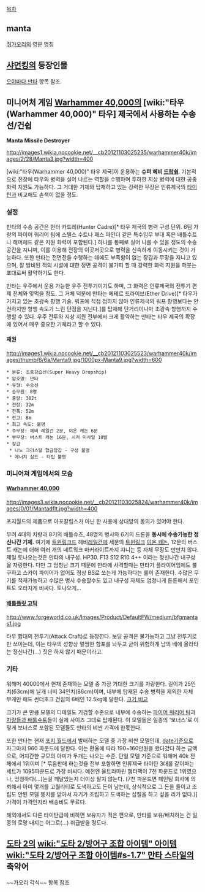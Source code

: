 [[목차]]
== manta ==
[[쥐가오리]]의 영문 명칭 

== [[샤먼킹]]의 등장인물 ==
[[오야마다 만타]] 항목 참조.

== 미니어처 게임 [[Warhammer 40,000]]의  [wiki:"타우(Warhammer 40,000)" 타우] 제국에서 사용하는 수송선/건쉽 ==
'''Manta Missile Destroyer'''

http://images1.wikia.nocookie.net/__cb20121103025235/warhammer40k/images/2/28/Manta3.jpg?width=400

[wiki:"타우(Warhammer 40,000)" 타우 제국]이 운용하는 '''슈퍼 헤비 [[드랍쉽]]'''. 기본적으로 전장에 타우의 병력을 실어 나르는 역할을 수행하며 투하한 지상 병력에 대한 공중 화력 지원도 가능하다. 그 거대한 기체와 탑재하고 있는 강력한 무장은 인류제국의 [[타이탄]]과 비교해도 손색이 없을 정도.

=== 설정 ===
만타의 수송 공간은 헌터 카드레(Hunter Cadre)[* 타우 제국의 병력 구성 단위. 6팀 가량의 파이어 워리어 팀에 스텔스 수트나 패스 파인더 같은 특수임무 부대 혹은 배틀수트나 해머헤드 같은 지원 화력이 포함된다.] 하나를 통째로 실어 나를 수 있을 정도의 수송공간을 지니며, 이를 이용해 전장의 이곳저곳으로 병력을 신속하게 이동시키는 것이 가능하다. 또한 만타는 전면전을 수행하는 데에도 부족함이 없는 장갑과 무장을 지니고 있으며, 잘 방비된 적의 시설에 대한 정면 공격이 불가피 할 때 강력한 화력 지원을 퍼붓는 포대로써 활약하기도 한다.

만타는 우주에서 운용 가능한 우주 전투기이기도 하며, 그 화력은 인류제국의 전투기 편제 전체와 맞먹을 정도. 그 거체 덕분에 만타는 에테르 드라이브(Ether Drive)[* 타우가 가지고 있는 초광속 항행 기술. 워프에 직접 접하지 않아 인류제국의 워프 항행보다는 안전하지만 항행 속도가 느린 단점을 지닌다.]를 탑재해 단거리이나마 초광속 항행까지 수행할 수 있다. 우주 전투와 지상 지원 전부에서 크게 활약하는 만타는 타우 제국의 확장에 있어서 매우 중요한 기체라고 할 수 있다.

==== 재원 ====
http://images1.wikia.nocookie.net/__cb20121103025523/warhammer40k/images/thumb/6/6a/Manta9.jpg/1000px-Manta9.jpg?width=600

 * 분류: 초중강습선(Super Heavy Dropship)
 * 암호명: 만타
 * 유형: 수송선
 * 승무원: 8명
 * 중량: 382t
 * 전장: 32m
 * 전폭: 52m
 * 전고: 8m
 * 최고 속도: 불명
 * 주무장: 헤비 레일건 2문, 이온 캐논 6문
 * 부무장: 버스트 캐논 16문, 시커 미사일 10발
 * 장갑
  * 나노 크리스탈 합금장갑 - 구성 불명
  * 에너지 실드 - 타입 불명

=== 미니어쳐 게임에서의 모습 ===
==== [[Warhammer 40,000]] ====
http://images3.wikia.nocookie.net/__cb20121103025824/warhammer40k/images/0/01/Mantadflt.jpg?width=400

포지월드의 제품으로 아포칼립스가 아닌 한 사용에 상대방의 동의가 있어야 한다.

무려 4대의 차량과 8기의 배틀슈츠, 48명의 병사와 6기의 드론을 '''동시에 수송가능한 정신나간 기체.''' 여기에 [[트윈링크드]] 헤비[[레일건]]에 세문의 [[트윈링크]] [[이온 캐논]], 12문의 버스트 캐논에 더해 여러 개의 네트워크 마커라이트까지 지니는 등 자체 무장도 만만치 않다. 제일 토나오는것은 만타의 내구성. HP30. F13 S12 R10 4++ 이라는 정신나간 내구성을 자랑한다. 다만 그 엄청난 크기 때문에 만타에 사격할때는 만타가 플라이어임에도 불구하고 스카이 파이어가 없어도 정상 BS로 쏘는게 가능하다는 룰이 존재한다. 수많은 무기를 적재가능하고 수많은 병사 수송할수도 있고 내구성 자체도 엄청나게 튼튼해서 포인트도 오라지게 비싸다. 토나오게...

==== [[배틀플릿 고딕]] ====
http://www.forgeworld.co.uk/Images/Product/DefaultFW/medium/bfgmantas1.jpg

타우 함대의 전투기(Attack Craft)로 등장한다. 보딩 공격은 불가능하고 그냥 전투기로만 쓰이는데, 이는 타우의 성향상 멀쩡한 함포를 놔두고 굳이 위험하게 남의 배에 올라타는 정신나간(…) 짓은 하지 않기 때문이라고.

=== 기타 ===
워해머 40000에서 현재 존재하는 모델 중 가장 거대한 크기를 자랑한다. 길이가 25인치(63cm)에 날개 너비 34인치(86cm)이며, 내부에 탑재된 수송 병력을 제외한 자체 무게만 해도 썬더호크 건쉽의 6배인 12.5kg에 달한다. [http://www.forgeworld.co.uk/Images/Product/AlternativeFW/xlarge/Manta8.jpg 크기 비교]

크기가 큰 만큼 모델의 디테일도 기겁할 수준으로 내부에 수송하는 [http://www.forgeworld.co.uk/Images/Product/AlternativeFW/xlarge/Manta14.jpg 파이어 워리어 팀]과 [http://www.forgeworld.co.uk/Images/Product/AlternativeFW/xlarge/Manta18.jpg  차량들과 배틀수트]들이 실제 사이즈 그대로 탑재된다. 이 모델들은 일종의 '보너스'로 이렇게 보너스로 포함된 모델들도 만타의 비싼 가격에 한몫한다.

또한 만타는 현재 [[포지 월드]]에서 발매하는 모델 중 가장 비싼 모델인데, [[date]]기준으로 자그마치 960 파운드에 달한다. 이는 환율에 따라 190~160만원을 왔다갔다 하는 금액으로, 어지간한 규모의 아미가 두개는 나오는 수준. 단일 모델 기준으로 워해머 40k 전체에서 1위이며 [* 묶음판매 하는것을 전부 포함하면 인류제국 타이탄 3대를 같이파는 세트가 1095파운드로 가장 비싸다. 예전엔 울트라마린 챕터팩이 7천 파운드로 1위였으나, 멍청하다(...)는걸 깨달았는지 더이상 팔지 않는다. (7천 파운드면 페인팅 회사에 의뢰해서 아미 몇개를 고퀄리티로 도색하고도 돈이 남는데, 상식적으로 그 돈을 들이고 조립도 안된 모델 뭉치를 받아서 자기가 조립하고 도색하는 삽질을 하고 싶을 리가 없다.)] 가격이 가격인지라 배송비도 무료다.

해외에서도 다른 타이탄급에 비하면 보유자가 적은 편으로, 만타를 보유/배치하는 건 일종의 로망 내지는 어그로(...) 취급받을 정도다.

== [[도타 2]]의 [[wiki:"도타 2/방어구 조합 아이템" 아이템]] [[wiki:"도타 2/방어구 조합 아이템#s-1.7" 만타 스타일]]의 축약어 ==
~~가오리 각식~~ 항목 참조
